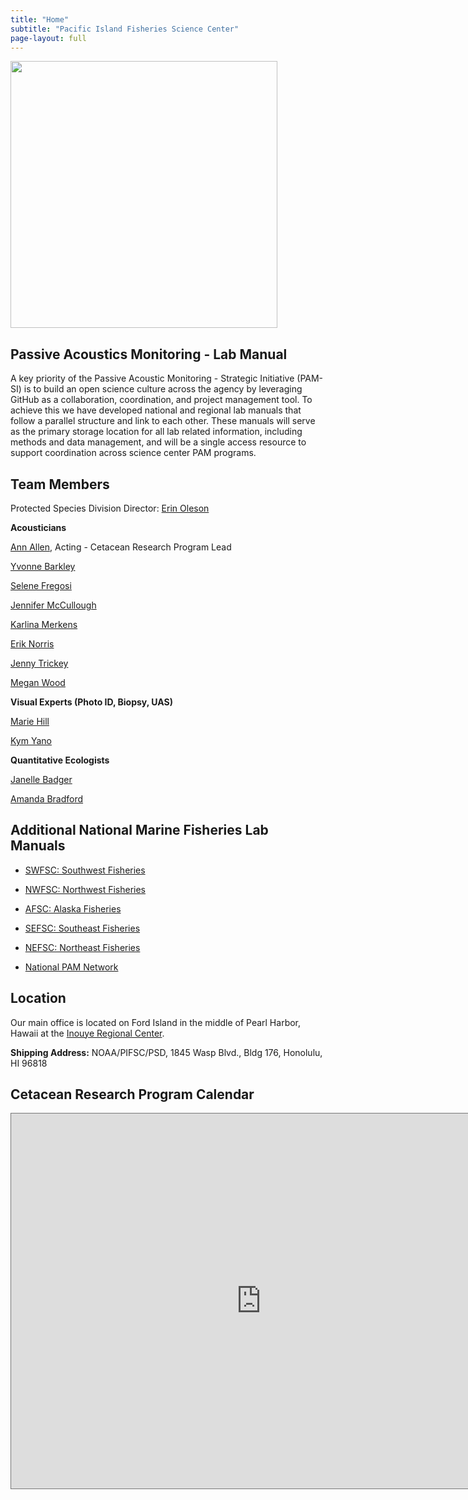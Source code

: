 ```yaml
---
title: "Home"
subtitle: "Pacific Island Fisheries Science Center"
page-layout: full
---
```


![](content/images/PSDwCRP_v3.png){width="427"}

## Passive Acoustics Monitoring - Lab Manual

A key priority of the Passive Acoustic Monitoring - Strategic Initiative (PAM-SI) is to build an open science culture across the agency by leveraging GitHub as a collaboration, coordination, and project management tool. To achieve this we have developed national and regional lab manuals that follow a parallel structure and link to each other. These manuals will serve as the primary storage location for all lab related information, including methods and data management, and will be a single access resource to support coordination across science center PAM programs.

## Team Members

Protected Species Division Director: [Erin Oleson](https://www.fisheries.noaa.gov/contact/erin-oleson-phd){target="_blank"}

**Acousticians**

[Ann Allen](https://www.fisheries.noaa.gov/contact/ann-allen-phd){target="_blank"}, Acting - Cetacean Research Program Lead

[Yvonne Barkley](https://www.fisheries.noaa.gov/contact/yvonne-barkley-phd){target="_blank"}

[Selene Fregosi](https://www.fisheries.noaa.gov/contact/selene-fregosi-phd){target="_blank"}

[Jennifer McCullough](https://www.fisheries.noaa.gov/contact/jennifer-l-k-mccullough){target="_blank"}

[Karlina Merkens](https://www.fisheries.noaa.gov/contact/karlina-merkens-phd){target="_blank"}

[Erik Norris](https://www.fisheries.noaa.gov/contact/erik-norris){target="_blank"}

[Jenny Trickey](https://www.fisheries.noaa.gov/contact/jenny-trickey){target="_blank"}

[Megan Wood](https://www.fisheries.noaa.gov/contact/megan-wood){target="_blank"}

**Visual Experts (Photo ID, Biopsy, UAS)**

[Marie Hill](https://www.fisheries.noaa.gov/contact/marie-hill){target="_blank"}

[Kym Yano](https://www.fisheries.noaa.gov/contact/kym-yano){target="_blank"}

**Quantitative Ecologists**

[Janelle Badger](https://www.fisheries.noaa.gov/contact/janelle-badger-phd-0){target="_blank"}

[Amanda Bradford](https://www.fisheries.noaa.gov/contact/amanda-bradford-phd){target="_blank"}

## Additional National Marine Fisheries Lab Manuals

-   [SWFSC: Southwest Fisheries](https://sael-swfsc.github.io/SAEL-lab-manual/){target="_blank"}

-   [NWFSC: Northwest Fisheries](https://noaa-nwfsc.github.io/NWFSC-PAM-Lab-Manual/){target="_blank"}

-   [AFSC: Alaska Fisheries](https://noaa-afsc.github.io/AFSC-MML-PAM-Lab-Manual/){target="_blank"}

-   [SEFSC: Southeast Fisheries](https://sefsc.github.io/SEFSC-PAM-Lab-Manual/){target="_blank"}

-   [NEFSC: Northeast Fisheries](https://nefsc.github.io/NEFSC_PAB_lab_manual/){target="_blank"}

-   [National PAM Network](https://nmfs-ost.github.io/PAM_National_Network/){target="_blank"}

## Location

Our main office is located on Ford Island in the middle of Pearl Harbor, Hawaii at the [Inouye Regional Center](https://sites.google.com/noaa.gov/inouye-regional-center/home?pli=1){target="_blank"}.

**Shipping Address:** NOAA/PIFSC/PSD, 1845 Wasp Blvd., Bldg 176, Honolulu, HI 96818

## Cetacean Research Program Calendar

<iframe src="https://calendar.google.com/calendar/embed?height=600&amp;wkst=1&amp;ctz=Pacific%2FHonolulu&amp;showPrint=0&amp;src=bm9hYS5nb3ZfNjR2ZzdnN3IwMjhjZXZrNDZpdGhncTR2c29AZ3JvdXAuY2FsZW5kYXIuZ29vZ2xlLmNvbQ&amp;color=%23D81B60" style="border:solid 1px #777" width="800" height="600" frameborder="0" scrolling="no">

</iframe>
